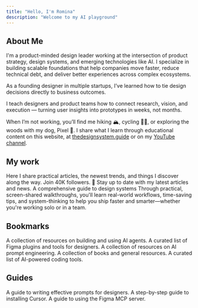```yaml
---
title: "Hello, I'm Romina"
description: "Welcome to my AI playground"
---
```


## About Me

I'm a product-minded design leader working at the intersection of product strategy, design systems, and emerging technologies like AI. I specialize in building scalable foundations that help companies move faster, reduce technical debt, and deliver better experiences across complex ecosystems.

As a founding designer in multiple startups, I’ve learned how to tie design decisions directly to business outcomes.

I teach designers and product teams how to connect research, vision, and execution — turning user insights into prototypes in weeks, not months.

When I’m not working, you’ll find me hiking 🏔️, cycling 🚴‍♀️, or exploring the woods with my dog, Pixel 🦮. I share what I learn through educational content on this website, at [thedesignsystem.guide](https://thedesignsystem.guide) or on my [YouTube channel](https://www.youtube.com/@designsystemguide).

## My work

<CardGroup cols={2}>
  <Card title="My LinkedIn" icon="linkedin" href="https://www.linkedin.com/in/rominakavcic/">
    Here I share practical articles, the newest trends, and things I discover along the way. Join 40K followers. 🙌
  </Card>
  <Card title="Newsletter" icon="envelope-open" href="https://learn.thedesignsystem.guide/">
    Stay up to date with my latest articles and news.
  </Card>
  <Card title="The Design System Guide" icon="book-open" href="https://thedesignsystem.guide/">
    A comprehensive guide to design systems
  </Card>
  <Card title="Youtube Channel" icon="youtube" href="https://www.youtube.com/@designsystemguide">
    Through practical, screen-shared walkthroughs, you'll learn real-world workflows, time-saving tips, and system-thinking to help you ship faster and smarter—whether you're working solo or in a team.
  </Card>
</CardGroup>

## Bookmarks

<CardGroup cols={2}>
  <Card
    title="Agents"
    icon="robot"
    href="/bookmarks/agents"
  >
    A collection of resources on building and using AI agents.
  </Card>
  <Card
    title="Figma"
    icon="figma"
    href="/bookmarks/figma"
  >
    A curated list of Figma plugins and tools for designers.
  </Card>
  <Card
    title="Prompting"
    icon="terminal"
    href="/bookmarks/prompting"
  >
    A collection of resources on AI prompt engineering.
  </Card>
  <Card
    title="Resources"
    icon="book-open-cover"
    href="/bookmarks/resources"
  >
    A collection of books and general resources.
  </Card>
  <Card
    title="Tools"
    icon="wrench-screwdriver"
    href="/bookmarks/tools"
  >
    A curated list of AI-powered coding tools.
  </Card>
</CardGroup>

## Guides

<CardGroup cols={2}>
  <Card
    title="Prompting for designers"
    icon="pen-tool"
    href="/guides/prompting-for-designers"
  >
    A guide to writing effective prompts for designers.
  </Card>
  <Card
    title="Install Cursor"
    icon="download"
    href="/guides/install-cursor"
  >
    A step-by-step guide to installing Cursor.
  </Card>
  <Card
    title="Figma MCP"
    icon="figma"
    href="/guides/figmamcp"
  >
    A guide to using the Figma MCP server.
  </Card>
</CardGroup>
